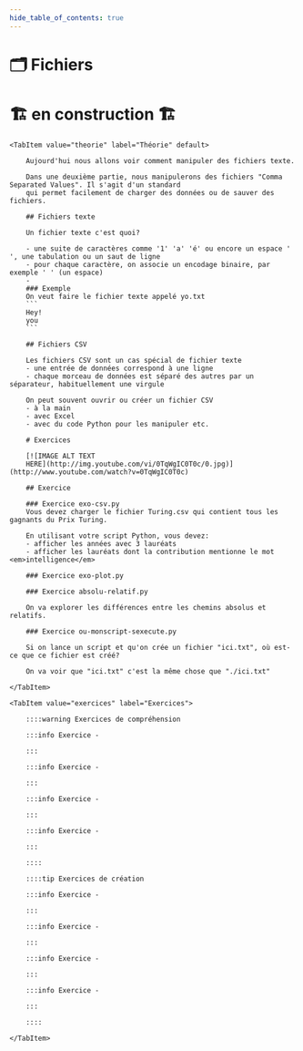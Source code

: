 ```yaml
---
hide_table_of_contents: true
---
```



# 🗂 Fichiers

# 🏗️ en construction 🏗

<Tabs queryString="onglet">

    <TabItem value="theorie" label="Théorie" default>

        Aujourd'hui nous allons voir comment manipuler des fichiers texte.

        Dans une deuxième partie, nous manipulerons des fichiers "Comma Separated Values". Il s'agit d'un standard
        qui permet facilement de charger des données ou de sauver des fichiers.

        ## Fichiers texte

        Un fichier texte c'est quoi?

        - une suite de caractères comme '1' 'a' 'é' ou encore un espace ' ', une tabulation ou un saut de ligne
        - pour chaque caractère, on associe un encodage binaire, par exemple ' ' (un espace)
        -
        ### Exemple
        On veut faire le fichier texte appelé yo.txt
        ```
        Hey!
        you
        ```

        ## Fichiers CSV

        Les fichiers CSV sont un cas spécial de fichier texte
        - une entrée de données correspond à une ligne
        - chaque morceau de données est séparé des autres par un séparateur, habituellement une virgule

        On peut souvent ouvrir ou créer un fichier CSV
        - à la main
        - avec Excel
        - avec du code Python pour les manipuler etc.

        # Exercices

        [![IMAGE ALT TEXT
        HERE](http://img.youtube.com/vi/0TqWgIC0T0c/0.jpg)](http://www.youtube.com/watch?v=0TqWgIC0T0c)

        ## Exercice

        ### Exercice exo-csv.py
        Vous devez charger le fichier Turing.csv qui contient tous les gagnants du Prix Turing.

        En utilisant votre script Python, vous devez:
        - afficher les années avec 3 lauréats
        - afficher les lauréats dont la contribution mentionne le mot <em>intelligence</em>

        ### Exercice exo-plot.py

        ### Exercice absolu-relatif.py

        On va explorer les différences entre les chemins absolus et relatifs.

        ### Exercice ou-monscript-sexecute.py

        Si on lance un script et qu'on crée un fichier "ici.txt", où est-ce que ce fichier est créé?

        On va voir que "ici.txt" c'est la même chose que "./ici.txt"

    </TabItem>

    <TabItem value="exercices" label="Exercices">

        ::::warning Exercices de compréhension

        :::info Exercice -

        :::

        :::info Exercice -

        :::

        :::info Exercice -

        :::

        :::info Exercice -

        :::

        ::::

        ::::tip Exercices de création

        :::info Exercice -

        :::

        :::info Exercice -

        :::

        :::info Exercice -

        :::

        :::info Exercice -

        :::

        ::::

    </TabItem>

</Tabs>
